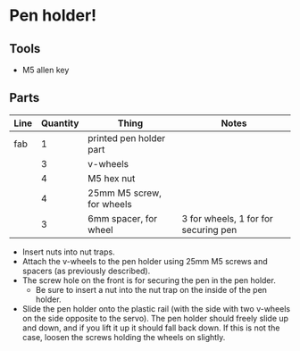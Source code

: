 
# Pen holder!

## Tools

- M5 allen key

## Parts

| Line | Quantity | Thing                     | Notes                                |
| ---- | -------- | ------------------------- | ------------------------------------ |
| fab  | 1        | printed pen holder part   |                                      |
|      | 3        | v-wheels                  |                                      |
|      | 4        | M5 hex nut                |                                      |
|      | 4        | 25mm M5 screw, for wheels |                                      |
|      | 3        | 6mm spacer, for wheel     | 3 for wheels, 1 for for securing pen |

- Insert nuts into nut traps.
- Attach the v-wheels to the pen holder using 25mm M5 screws and spacers (as previously described).
- The screw hole on the front is for securing the pen in the pen holder.
  - Be sure to insert a nut into the nut trap on the inside of the pen holder.
- Slide the pen holder onto the plastic rail (with the side with two v-wheels on the side opposite to the servo). The pen holder should freely slide up and down, and if you lift it up it should fall back down. If this is not the case, loosen the screws holding the wheels on slightly.

<HImg src={imgPenHolder} alt="completed pen holder" />
